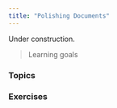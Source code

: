 ```yaml
---
title: "Polishing Documents"
---
```


:::{.callout-warning}
Under construction.
:::

> Learning goals

### Topics

### Exercises


